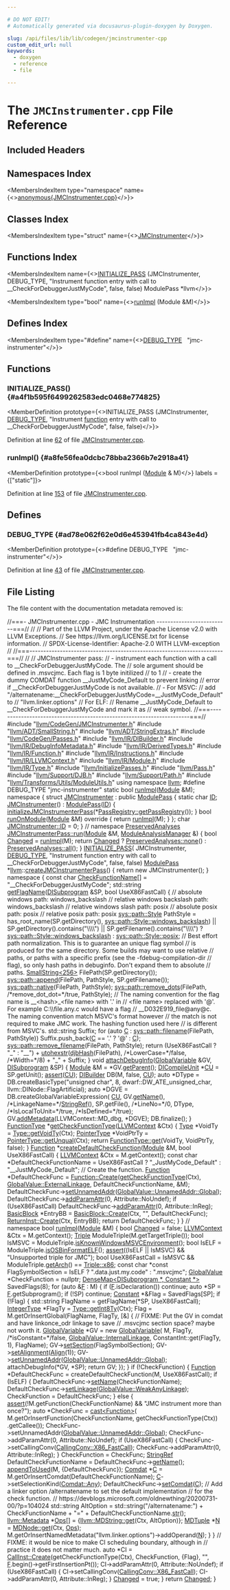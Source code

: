 ```yaml
---

# DO NOT EDIT!
# Automatically generated via docusaurus-plugin-doxygen by Doxygen.

slug: /api/files/lib/lib/codegen/jmcinstrumenter-cpp
custom_edit_url: null
keywords:
  - doxygen
  - reference
  - file

---
```





# The `JMCInstrumenter.cpp` File Reference

<DoxygenPage pluginConfig={pluginConfig}>



## Included Headers

<IncludesList>
<IncludesListItem
  filePath="llvm/CodeGen/JMCInstrumenter.h"
  permalink="/docs/api/files/include/include/llvm/include/llvm/codegen/jmcinstrumenter-h"
  isLocal="true" />
<IncludesListItem
  filePath="llvm/ADT/SmallString.h"
  permalink="/docs/api/files/include/include/llvm/include/llvm/adt/smallstring-h"
  isLocal="true" />
<IncludesListItem
  filePath="llvm/ADT/StringExtras.h"
  permalink="/docs/api/files/include/include/llvm/include/llvm/adt/stringextras-h"
  isLocal="true" />
<IncludesListItem
  filePath="llvm/CodeGen/Passes.h"
  permalink="/docs/api/files/include/include/llvm/include/llvm/codegen/passes-h"
  isLocal="true" />
<IncludesListItem
  filePath="llvm/IR/DIBuilder.h"
  permalink="/docs/api/files/include/include/llvm/include/llvm/ir/dibuilder-h"
  isLocal="true" />
<IncludesListItem
  filePath="llvm/IR/DebugInfoMetadata.h"
  permalink="/docs/api/files/include/include/llvm/include/llvm/ir/debuginfometadata-h"
  isLocal="true" />
<IncludesListItem
  filePath="llvm/IR/DerivedTypes.h"
  permalink="/docs/api/files/include/include/llvm/include/llvm/ir/derivedtypes-h"
  isLocal="true" />
<IncludesListItem
  filePath="llvm/IR/Function.h"
  permalink="/docs/api/files/include/include/llvm/include/llvm/ir/function-h"
  isLocal="true" />
<IncludesListItem
  filePath="llvm/IR/Instructions.h"
  permalink="/docs/api/files/include/include/llvm/include/llvm/ir/instructions-h"
  isLocal="true" />
<IncludesListItem
  filePath="llvm/IR/LLVMContext.h"
  permalink="/docs/api/files/include/include/llvm/include/llvm/ir/llvmcontext-h"
  isLocal="true" />
<IncludesListItem
  filePath="llvm/IR/Module.h"
  permalink="/docs/api/files/include/include/llvm/include/llvm/ir/module-h"
  isLocal="true" />
<IncludesListItem
  filePath="llvm/IR/Type.h"
  permalink="/docs/api/files/include/include/llvm/include/llvm/ir/type-h"
  isLocal="true" />
<IncludesListItem
  filePath="llvm/InitializePasses.h"
  permalink="/docs/api/files/include/include/llvm/initializepasses-h"
  isLocal="true" />
<IncludesListItem
  filePath="llvm/Pass.h"
  permalink="/docs/api/files/include/include/llvm/pass-h"
  isLocal="true" />
<IncludesListItem
  filePath="llvm/Support/DJB.h"
  permalink="/docs/api/files/include/include/llvm/include/llvm/support/djb-h"
  isLocal="true" />
<IncludesListItem
  filePath="llvm/Support/Path.h"
  permalink="/docs/api/files/include/include/llvm/include/llvm/support/path-h"
  isLocal="true" />
<IncludesListItem
  filePath="llvm/Transforms/Utils/ModuleUtils.h"
  permalink="/docs/api/files/include/include/llvm/include/llvm/transforms/include/llvm/transforms/utils/moduleutils-h"
  isLocal="true" />
</IncludesList>

## Namespaces Index

<MembersIndex>

<MembersIndexItem
  type="namespace"
  name={<><a href="/docs/api/namespaces/anonymous-jmcinstrumenter-cpp-">anonymous&#123;JMCInstrumenter.cpp&#125;</a></>}>
</MembersIndexItem>

</MembersIndex>

## Classes Index

<MembersIndex>

<MembersIndexItem
  type="struct"
  name={<><a href="/docs/api/structs/anonymous-namespace-jmcinstrumenter-cpp-/jmcinstrumenter">JMCInstrumenter</a></>}>
</MembersIndexItem>

</MembersIndex>

## Functions Index

<MembersIndex>

<MembersIndexItem
  name={<><a href="#a4f1b595f6499262583edc0468e774825">INITIALIZE&#95;PASS</a> (JMCInstrumenter, DEBUG&#95;TYPE, &quot;Instrument function entry with call to &#95;&#95;CheckForDebuggerJustMyCode&quot;, false, false) ModulePass &#42;llvm</>}>
</MembersIndexItem>

<MembersIndexItem
  type="bool"
  name={<><a href="#a8fe56fea0dcbc78bba2366b7e2918a41">runImpl</a> (Module &amp;M)</>}>
</MembersIndexItem>

</MembersIndex>

## Defines Index

<MembersIndex>

<MembersIndexItem
  type="#define"
  name={<><a href="#ad78e062f62e0d6e453941fb4ca843e4d">DEBUG&#95;TYPE</a>&nbsp;&nbsp;&nbsp;&quot;jmc-instrumenter&quot;</>}>
</MembersIndexItem>

</MembersIndex>


<SectionDefinition>

## Functions

### INITIALIZE&#95;PASS() {#a4f1b595f6499262583edc0468e774825}

<MemberDefinition
  prototype={<>INITIALIZE&#95;PASS (JMCInstrumenter, <a href="/docs/api/files/include/include/llvm/include/llvm/adt/genericcycleimpl-h/#ad78e062f62e0d6e453941fb4ca843e4d">DEBUG&#95;TYPE</a>, &quot;Instrument <a href="/docs/api/files/lib/lib/analysis/regionprinter-cpp/#aa37fbbce2360106772fd97ed06455d55">function</a> entry with call to &#95;&#95;CheckForDebuggerJustMyCode&quot;, false, false)</>}>

Definition at line <a href="#l00062">62</a> of file <a href="/docs/api/files/lib/lib/codegen/jmcinstrumenter-cpp">JMCInstrumenter.cpp</a>.
</MemberDefinition>

### runImpl() {#a8fe56fea0dcbc78bba2366b7e2918a41}

<MemberDefinition
  prototype={<>bool runImpl (<a href="/docs/api/classes/llvm/module">Module</a> &amp; M)</>}
  labels = {["static"]}>

Definition at line <a href="#l00153">153</a> of file <a href="/docs/api/files/lib/lib/codegen/jmcinstrumenter-cpp">JMCInstrumenter.cpp</a>.
</MemberDefinition>

</SectionDefinition>

<SectionDefinition>

## Defines

### DEBUG&#95;TYPE {#ad78e062f62e0d6e453941fb4ca843e4d}

<MemberDefinition
  prototype={<>#define DEBUG&#95;TYPE&nbsp;&nbsp;&nbsp;&quot;jmc-instrumenter&quot;</>}>

Definition at line <a href="#l00043">43</a> of file <a href="/docs/api/files/lib/lib/codegen/jmcinstrumenter-cpp">JMCInstrumenter.cpp</a>.
</MemberDefinition>

</SectionDefinition>

## File Listing

The file content with the documentation metadata removed is:

<ProgramListing>

<Link id="l00001" /><CodeLine lineNumber="1"><span class="doxyHighlightComment">//===- JMCInstrumenter.cpp - JMC Instrumentation --------------------------===//</span></CodeLine>
<Link id="l00002" /><CodeLine lineNumber="2"><span class="doxyHighlightComment">//</span></CodeLine>
<Link id="l00003" /><CodeLine lineNumber="3"><span class="doxyHighlightComment">// Part of the LLVM Project, under the Apache License v2.0 with LLVM Exceptions.</span></CodeLine>
<Link id="l00004" /><CodeLine lineNumber="4"><span class="doxyHighlightComment">// See https://llvm.org/LICENSE.txt for license information.</span></CodeLine>
<Link id="l00005" /><CodeLine lineNumber="5"><span class="doxyHighlightComment">// SPDX-License-Identifier: Apache-2.0 WITH LLVM-exception</span></CodeLine>
<Link id="l00006" /><CodeLine lineNumber="6"><span class="doxyHighlightComment">//</span></CodeLine>
<Link id="l00007" /><CodeLine lineNumber="7"><span class="doxyHighlightComment">//===----------------------------------------------------------------------===//</span></CodeLine>
<Link id="l00008" /><CodeLine lineNumber="8"><span class="doxyHighlightComment">//</span></CodeLine>
<Link id="l00009" /><CodeLine lineNumber="9"><span class="doxyHighlightComment">// JMCInstrumenter pass:</span></CodeLine>
<Link id="l00010" /><CodeLine lineNumber="10"><span class="doxyHighlightComment">// - instrument each function with a call to &#95;&#95;CheckForDebuggerJustMyCode. The</span></CodeLine>
<Link id="l00011" /><CodeLine lineNumber="11"><span class="doxyHighlightComment">//   sole argument should be defined in .msvcjmc. Each flag is 1 byte initilized</span></CodeLine>
<Link id="l00012" /><CodeLine lineNumber="12"><span class="doxyHighlightComment">//   to 1</span></CodeLine>
<Link id="l00013" /><CodeLine lineNumber="13"><span class="doxyHighlightComment">// - create the dummy COMDAT function &#95;&#95;JustMyCode&#95;Default to prevent linking</span></CodeLine>
<Link id="l00014" /><CodeLine lineNumber="14"><span class="doxyHighlightComment">//   error if &#95;&#95;CheckForDebuggerJustMyCode is not available.</span></CodeLine>
<Link id="l00015" /><CodeLine lineNumber="15"><span class="doxyHighlightComment">// - For MSVC:</span></CodeLine>
<Link id="l00016" /><CodeLine lineNumber="16"><span class="doxyHighlightComment">//   add &quot;/alternatename:&#95;&#95;CheckForDebuggerJustMyCode=&#95;&#95;JustMyCode&#95;Default&quot; to</span></CodeLine>
<Link id="l00017" /><CodeLine lineNumber="17"><span class="doxyHighlightComment">//   &quot;llvm.linker.options&quot;</span></CodeLine>
<Link id="l00018" /><CodeLine lineNumber="18"><span class="doxyHighlightComment">//   For ELF:</span></CodeLine>
<Link id="l00019" /><CodeLine lineNumber="19"><span class="doxyHighlightComment">//   Rename &#95;&#95;JustMyCode&#95;Default to &#95;&#95;CheckForDebuggerJustMyCode and mark it as</span></CodeLine>
<Link id="l00020" /><CodeLine lineNumber="20"><span class="doxyHighlightComment">//   weak symbol.</span></CodeLine>
<Link id="l00021" /><CodeLine lineNumber="21"><span class="doxyHighlightComment">//===----------------------------------------------------------------------===//</span></CodeLine>
<Link id="l00022" /><CodeLine lineNumber="22"></CodeLine>
<Link id="l00023" /><CodeLine lineNumber="23"><span class="doxyHighlightPreprocessor">#include &quot;<a href="/docs/api/files/include/include/llvm/include/llvm/codegen/jmcinstrumenter-h">llvm/CodeGen/JMCInstrumenter.h</a>&quot;</span></CodeLine>
<Link id="l00024" /><CodeLine lineNumber="24"><span class="doxyHighlightPreprocessor">#include &quot;<a href="/docs/api/files/include/include/llvm/include/llvm/adt/smallstring-h">llvm/ADT/SmallString.h</a>&quot;</span></CodeLine>
<Link id="l00025" /><CodeLine lineNumber="25"><span class="doxyHighlightPreprocessor">#include &quot;<a href="/docs/api/files/include/include/llvm/include/llvm/adt/stringextras-h">llvm/ADT/StringExtras.h</a>&quot;</span></CodeLine>
<Link id="l00026" /><CodeLine lineNumber="26"><span class="doxyHighlightPreprocessor">#include &quot;<a href="/docs/api/files/include/include/llvm/include/llvm/codegen/passes-h">llvm/CodeGen/Passes.h</a>&quot;</span></CodeLine>
<Link id="l00027" /><CodeLine lineNumber="27"><span class="doxyHighlightPreprocessor">#include &quot;<a href="/docs/api/files/include/include/llvm/include/llvm/ir/dibuilder-h">llvm/IR/DIBuilder.h</a>&quot;</span></CodeLine>
<Link id="l00028" /><CodeLine lineNumber="28"><span class="doxyHighlightPreprocessor">#include &quot;<a href="/docs/api/files/include/include/llvm/include/llvm/ir/debuginfometadata-h">llvm/IR/DebugInfoMetadata.h</a>&quot;</span></CodeLine>
<Link id="l00029" /><CodeLine lineNumber="29"><span class="doxyHighlightPreprocessor">#include &quot;<a href="/docs/api/files/include/include/llvm/include/llvm/ir/derivedtypes-h">llvm/IR/DerivedTypes.h</a>&quot;</span></CodeLine>
<Link id="l00030" /><CodeLine lineNumber="30"><span class="doxyHighlightPreprocessor">#include &quot;<a href="/docs/api/files/include/include/llvm/include/llvm/ir/function-h">llvm/IR/Function.h</a>&quot;</span></CodeLine>
<Link id="l00031" /><CodeLine lineNumber="31"><span class="doxyHighlightPreprocessor">#include &quot;<a href="/docs/api/files/include/include/llvm/include/llvm/ir/instructions-h">llvm/IR/Instructions.h</a>&quot;</span></CodeLine>
<Link id="l00032" /><CodeLine lineNumber="32"><span class="doxyHighlightPreprocessor">#include &quot;<a href="/docs/api/files/include/include/llvm/include/llvm/ir/llvmcontext-h">llvm/IR/LLVMContext.h</a>&quot;</span></CodeLine>
<Link id="l00033" /><CodeLine lineNumber="33"><span class="doxyHighlightPreprocessor">#include &quot;<a href="/docs/api/files/include/include/llvm/include/llvm/ir/module-h">llvm/IR/Module.h</a>&quot;</span></CodeLine>
<Link id="l00034" /><CodeLine lineNumber="34"><span class="doxyHighlightPreprocessor">#include &quot;<a href="/docs/api/files/include/include/llvm/include/llvm/ir/type-h">llvm/IR/Type.h</a>&quot;</span></CodeLine>
<Link id="l00035" /><CodeLine lineNumber="35"><span class="doxyHighlightPreprocessor">#include &quot;<a href="/docs/api/files/include/include/llvm/initializepasses-h">llvm/InitializePasses.h</a>&quot;</span></CodeLine>
<Link id="l00036" /><CodeLine lineNumber="36"><span class="doxyHighlightPreprocessor">#include &quot;<a href="/docs/api/files/include/include/llvm/pass-h">llvm/Pass.h</a>&quot;</span></CodeLine>
<Link id="l00037" /><CodeLine lineNumber="37"><span class="doxyHighlightPreprocessor">#include &quot;<a href="/docs/api/files/include/include/llvm/include/llvm/support/djb-h">llvm/Support/DJB.h</a>&quot;</span></CodeLine>
<Link id="l00038" /><CodeLine lineNumber="38"><span class="doxyHighlightPreprocessor">#include &quot;<a href="/docs/api/files/include/include/llvm/include/llvm/support/path-h">llvm/Support/Path.h</a>&quot;</span></CodeLine>
<Link id="l00039" /><CodeLine lineNumber="39"><span class="doxyHighlightPreprocessor">#include &quot;<a href="/docs/api/files/include/include/llvm/include/llvm/transforms/include/llvm/transforms/utils/moduleutils-h">llvm/Transforms/Utils/ModuleUtils.h</a>&quot;</span></CodeLine>
<Link id="l00040" /><CodeLine lineNumber="40"></CodeLine>
<Link id="l00041" /><CodeLine lineNumber="41"><span class="doxyHighlightKeyword">using namespace </span><span class="doxyHighlight"><a href="/docs/api/namespaces/llvm">llvm</a>;</span></CodeLine>
<Link id="l00042" /><CodeLine lineNumber="42"></CodeLine>
<Link id="l00043" /><CodeLine lineNumber="43" lineLink="#ad78e062f62e0d6e453941fb4ca843e4d"><span class="doxyHighlightPreprocessor">#define DEBUG&#95;TYPE &quot;jmc-instrumenter&quot;</span></CodeLine>
<Link id="l00044" /><CodeLine lineNumber="44"></CodeLine>
<Link id="l00045" /><CodeLine lineNumber="45"><span class="doxyHighlightKeyword">static</span><span class="doxyHighlight"> </span><span class="doxyHighlightKeywordType">bool</span><span class="doxyHighlight"> <a href="#a8fe56fea0dcbc78bba2366b7e2918a41">runImpl</a>(<a href="/docs/api/classes/llvm/module">Module</a> &amp;M);</span></CodeLine>
<Link id="l00046" /><CodeLine lineNumber="46" lineLink="/docs/api/namespaces/anonymous-jmcinstrumenter-cpp-"><span class="doxyHighlightKeyword">namespace </span><span class="doxyHighlight">&#123;</span></CodeLine>
<Link id="l00047" /><CodeLine lineNumber="47" lineLink="/docs/api/structs/anonymous-namespace-jmcinstrumenter-cpp-/jmcinstrumenter"><span class="doxyHighlightKeyword">struct </span><span class="doxyHighlight"><a href="/docs/api/structs/anonymous-namespace-jmcinstrumenter-cpp-/jmcinstrumenter/#a49449a066ac7e9da62ad7f7f83f76bed">JMCInstrumenter</a> : </span><span class="doxyHighlightKeyword">public</span><span class="doxyHighlight"> <a href="/docs/api/classes/llvm/modulepass/#a723659a08d210f4f566887bda3f9f976">ModulePass</a> &#123;</span></CodeLine>
<Link id="l00048" /><CodeLine lineNumber="48" lineLink="/docs/api/structs/anonymous-namespace-jmcinstrumenter-cpp-/jmcinstrumenter/#ab64f22e1416d52d1db8ee31db03809d2"><span class="doxyHighlight">  </span><span class="doxyHighlightKeyword">static</span><span class="doxyHighlight"> </span><span class="doxyHighlightKeywordType">char</span><span class="doxyHighlight"> <a href="/docs/api/structs/anonymous-namespace-jmcinstrumenter-cpp-/jmcinstrumenter/#ab64f22e1416d52d1db8ee31db03809d2">ID</a>;</span></CodeLine>
<Link id="l00049" /><CodeLine lineNumber="49" lineLink="/docs/api/structs/anonymous-namespace-jmcinstrumenter-cpp-/jmcinstrumenter/#a49449a066ac7e9da62ad7f7f83f76bed"><span class="doxyHighlight">  <a href="/docs/api/structs/anonymous-namespace-jmcinstrumenter-cpp-/jmcinstrumenter/#a49449a066ac7e9da62ad7f7f83f76bed">JMCInstrumenter</a>() : <a href="/docs/api/classes/llvm/modulepass/#a723659a08d210f4f566887bda3f9f976">ModulePass</a>(<a href="/docs/api/structs/anonymous-namespace-jmcinstrumenter-cpp-/jmcinstrumenter/#ab64f22e1416d52d1db8ee31db03809d2">ID</a>) &#123;</span></CodeLine>
<Link id="l00050" /><CodeLine lineNumber="50"><span class="doxyHighlight">    <a href="/docs/api/namespaces/llvm/#a3857c41124c8fcd07905327ecd6f3d2b">initializeJMCInstrumenterPass</a>(&#42;<a href="/docs/api/classes/llvm/passregistry/#a05a729900b76c89e808c6c3094921b2f">PassRegistry::getPassRegistry</a>());</span></CodeLine>
<Link id="l00051" /><CodeLine lineNumber="51"><span class="doxyHighlight">  &#125;</span></CodeLine>
<Link id="l00052" /><CodeLine lineNumber="52" lineLink="/docs/api/structs/anonymous-namespace-jmcinstrumenter-cpp-/jmcinstrumenter/#aaa4834dd00443ca395451467f8a8549e"><span class="doxyHighlight">  </span><span class="doxyHighlightKeywordType">bool</span><span class="doxyHighlight"> <a href="/docs/api/structs/anonymous-namespace-jmcinstrumenter-cpp-/jmcinstrumenter/#aaa4834dd00443ca395451467f8a8549e">runOnModule</a>(<a href="/docs/api/classes/llvm/module">Module</a> &amp;M)</span><span class="doxyHighlightKeyword"> override </span><span class="doxyHighlight">&#123; </span><span class="doxyHighlightKeywordFlow">return</span><span class="doxyHighlight"> <a href="/docs/api/files/lib/lib/codegen/expandlargedivrem-cpp/#ae64f9cd0977a8b47570154312540d7d2">runImpl</a>(M); &#125;</span></CodeLine>
<Link id="l00053" /><CodeLine lineNumber="53"><span class="doxyHighlight">&#125;;</span></CodeLine>
<Link id="l00054" /><CodeLine lineNumber="54"><span class="doxyHighlightKeywordType">char</span><span class="doxyHighlight"> <a href="/docs/api/structs/anonymous-namespace-jmcinstrumenter-cpp-/jmcinstrumenter/#ab64f22e1416d52d1db8ee31db03809d2">JMCInstrumenter::ID</a> = 0;</span></CodeLine>
<Link id="l00055" /><CodeLine lineNumber="55"><span class="doxyHighlight">&#125; </span><span class="doxyHighlightComment">// namespace</span></CodeLine>
<Link id="l00056" /><CodeLine lineNumber="56"></CodeLine>
<Link id="l00057" /><CodeLine lineNumber="57" lineLink="/docs/api/classes/llvm/jmcinstrumenterpass/#a5d2aeb7f2893f237f1662e2f9cc19eb5"><span class="doxyHighlight"><a href="/docs/api/classes/llvm/preservedanalyses">PreservedAnalyses</a> <a href="/docs/api/classes/llvm/jmcinstrumenterpass/#a5d2aeb7f2893f237f1662e2f9cc19eb5">JMCInstrumenterPass::run</a>(<a href="/docs/api/classes/llvm/module">Module</a> &amp;M, <a href="/docs/api/namespaces/llvm/#af9c9208365fd9ce11392b4d79485e259">ModuleAnalysisManager</a> &amp;) &#123;</span></CodeLine>
<Link id="l00058" /><CodeLine lineNumber="58"><span class="doxyHighlight">  </span><span class="doxyHighlightKeywordType">bool</span><span class="doxyHighlight"> <a href="/docs/api/groups/arcopt/#gaa57b1a4e6a1c79233913139635169cf1">Changed</a> = <a href="/docs/api/files/lib/lib/codegen/expandlargedivrem-cpp/#ae64f9cd0977a8b47570154312540d7d2">runImpl</a>(M);</span></CodeLine>
<Link id="l00059" /><CodeLine lineNumber="59"><span class="doxyHighlight">  </span><span class="doxyHighlightKeywordFlow">return</span><span class="doxyHighlight"> <a href="/docs/api/groups/arcopt/#gaa57b1a4e6a1c79233913139635169cf1">Changed</a> ? <a href="/docs/api/classes/llvm/preservedanalyses/#a03797a73044a81cbc6a3409d6c72ee8f">PreservedAnalyses::none</a>() : <a href="/docs/api/classes/llvm/preservedanalyses/#a1258a1ff55557c27684010ebd7283712">PreservedAnalyses::all</a>();</span></CodeLine>
<Link id="l00060" /><CodeLine lineNumber="60"><span class="doxyHighlight">&#125;</span></CodeLine>
<Link id="l00061" /><CodeLine lineNumber="61"></CodeLine>
<Link id="l00062" /><CodeLine lineNumber="62" lineLink="#a4f1b595f6499262583edc0468e774825"><span class="doxyHighlight"><a href="/docs/api/files/include/include/llvm/passsupport-h/#af807c9595d50b45c0008924c4679c85c">INITIALIZE&#95;PASS</a>(</span></CodeLine>
<Link id="l00063" /><CodeLine lineNumber="63"><span class="doxyHighlight">    JMCInstrumenter, <a href="/docs/api/files/include/include/llvm/include/llvm/adt/genericcycleimpl-h/#ad78e062f62e0d6e453941fb4ca843e4d">DEBUG&#95;TYPE</a>,</span></CodeLine>
<Link id="l00064" /><CodeLine lineNumber="64"><span class="doxyHighlight">    </span><span class="doxyHighlightStringLiteral">&quot;Instrument function entry with call to &#95;&#95;CheckForDebuggerJustMyCode&quot;</span><span class="doxyHighlight">,</span></CodeLine>
<Link id="l00065" /><CodeLine lineNumber="65"><span class="doxyHighlight">    </span><span class="doxyHighlightKeyword">false</span><span class="doxyHighlight">, </span><span class="doxyHighlightKeyword">false</span><span class="doxyHighlight">)</span></CodeLine>
<Link id="l00066" /><CodeLine lineNumber="66"></CodeLine>
<Link id="l00067" /><CodeLine lineNumber="67"><span class="doxyHighlight"><a href="/docs/api/classes/llvm/modulepass">ModulePass</a> &#42;<a href="/docs/api/namespaces/llvm">llvm</a>::<a href="/docs/api/namespaces/llvm/#a5ff6249a4edaaa88c875acff3e8a44ff">createJMCInstrumenterPass</a>() &#123; </span><span class="doxyHighlightKeywordFlow">return</span><span class="doxyHighlight"> </span><span class="doxyHighlightKeyword">new</span><span class="doxyHighlight"> JMCInstrumenter(); &#125;</span></CodeLine>
<Link id="l00068" /><CodeLine lineNumber="68"></CodeLine>
<Link id="l00069" /><CodeLine lineNumber="69"><span class="doxyHighlightKeyword">namespace </span><span class="doxyHighlight">&#123;</span></CodeLine>
<Link id="l00070" /><CodeLine lineNumber="70" lineLink="/docs/api/namespaces/anonymous-jmcinstrumenter-cpp-/#ac62651c895b0e9dae6359cca86141ba9"><span class="doxyHighlightKeyword">const</span><span class="doxyHighlight"> </span><span class="doxyHighlightKeywordType">char</span><span class="doxyHighlight"> <a href="/docs/api/namespaces/anonymous-jmcinstrumenter-cpp-/#ac62651c895b0e9dae6359cca86141ba9">CheckFunctionName</a>&#91;&#93; = </span><span class="doxyHighlightStringLiteral">&quot;&#95;&#95;CheckForDebuggerJustMyCode&quot;</span><span class="doxyHighlight">;</span></CodeLine>
<Link id="l00071" /><CodeLine lineNumber="71"></CodeLine>
<Link id="l00072" /><CodeLine lineNumber="72" lineLink="/docs/api/namespaces/anonymous-jmcinstrumenter-cpp-/#aaf0c2486053fb36198712fec3c354365"><span class="doxyHighlight">std::string <a href="/docs/api/namespaces/anonymous-jmcinstrumenter-cpp-/#aaf0c2486053fb36198712fec3c354365">getFlagName</a>(<a href="/docs/api/classes/llvm/disubprogram">DISubprogram</a> &amp;SP, </span><span class="doxyHighlightKeywordType">bool</span><span class="doxyHighlight"> UseX86FastCall) &#123;</span></CodeLine>
<Link id="l00073" /><CodeLine lineNumber="73"><span class="doxyHighlight">  </span><span class="doxyHighlightComment">// absolute windows path:           windows&#95;backslash</span></CodeLine>
<Link id="l00074" /><CodeLine lineNumber="74"><span class="doxyHighlight">  </span><span class="doxyHighlightComment">// relative windows backslash path: windows&#95;backslash</span></CodeLine>
<Link id="l00075" /><CodeLine lineNumber="75"><span class="doxyHighlight">  </span><span class="doxyHighlightComment">// relative windows slash path:     posix</span></CodeLine>
<Link id="l00076" /><CodeLine lineNumber="76"><span class="doxyHighlight">  </span><span class="doxyHighlightComment">// absolute posix path:             posix</span></CodeLine>
<Link id="l00077" /><CodeLine lineNumber="77"><span class="doxyHighlight">  </span><span class="doxyHighlightComment">// relative posix path:             posix</span></CodeLine>
<Link id="l00078" /><CodeLine lineNumber="78"><span class="doxyHighlight">  <a href="/docs/api/namespaces/llvm/sys/path/#a58cfd8a47c0ef96db27b451c2d6ec49f">sys::path::Style</a> PathStyle =</span></CodeLine>
<Link id="l00079" /><CodeLine lineNumber="79"><span class="doxyHighlight">      has&#95;root&#95;name(SP.getDirectory(), <a href="/docs/api/namespaces/llvm/sys/path/#a58cfd8a47c0ef96db27b451c2d6ec49fa20919b5752b40386cb56aff9b8f07723">sys::path::Style::windows&#95;backslash</a>) ||</span></CodeLine>
<Link id="l00080" /><CodeLine lineNumber="80"><span class="doxyHighlight">              SP.getDirectory().contains(</span><span class="doxyHighlightStringLiteral">&quot;\\\\&quot;</span><span class="doxyHighlight">) ||</span></CodeLine>
<Link id="l00081" /><CodeLine lineNumber="81"><span class="doxyHighlight">              SP.getFilename().contains(</span><span class="doxyHighlightStringLiteral">&quot;\\\\&quot;</span><span class="doxyHighlight">)</span></CodeLine>
<Link id="l00082" /><CodeLine lineNumber="82"><span class="doxyHighlight">          ? <a href="/docs/api/namespaces/llvm/sys/path/#a58cfd8a47c0ef96db27b451c2d6ec49fa20919b5752b40386cb56aff9b8f07723">sys::path::Style::windows&#95;backslash</a></span></CodeLine>
<Link id="l00083" /><CodeLine lineNumber="83"><span class="doxyHighlight">          : <a href="/docs/api/namespaces/llvm/sys/path/#a58cfd8a47c0ef96db27b451c2d6ec49fa950616e5405e4ef51a87d384180e7aa1">sys::path::Style::posix</a>;</span></CodeLine>
<Link id="l00084" /><CodeLine lineNumber="84"><span class="doxyHighlight">  </span><span class="doxyHighlightComment">// Best effort path normalization. This is to guarantee an unique flag symbol</span></CodeLine>
<Link id="l00085" /><CodeLine lineNumber="85"><span class="doxyHighlight">  </span><span class="doxyHighlightComment">// is produced for the same directory. Some builds may want to use relative</span></CodeLine>
<Link id="l00086" /><CodeLine lineNumber="86"><span class="doxyHighlight">  </span><span class="doxyHighlightComment">// paths, or paths with a specific prefix (see the -fdebug-compilation-dir</span></CodeLine>
<Link id="l00087" /><CodeLine lineNumber="87"><span class="doxyHighlight">  </span><span class="doxyHighlightComment">// flag), so only hash paths in debuginfo. Don&#39;t expand them to absolute</span></CodeLine>
<Link id="l00088" /><CodeLine lineNumber="88"><span class="doxyHighlight">  </span><span class="doxyHighlightComment">// paths.</span></CodeLine>
<Link id="l00089" /><CodeLine lineNumber="89"><span class="doxyHighlight">  <a href="/docs/api/classes/llvm/smallstring">SmallString&lt;256&gt;</a> FilePath(SP.getDirectory());</span></CodeLine>
<Link id="l00090" /><CodeLine lineNumber="90"><span class="doxyHighlight">  <a href="/docs/api/namespaces/llvm/sys/path/#acb80894344c78dacf8d5ff8c23be697d">sys::path::append</a>(FilePath, PathStyle, SP.getFilename());</span></CodeLine>
<Link id="l00091" /><CodeLine lineNumber="91"><span class="doxyHighlight">  <a href="/docs/api/namespaces/llvm/sys/path/#a58cfd8a47c0ef96db27b451c2d6ec49fa8e5f3adee38c8fccc13c1f3be0143796">sys::path::native</a>(FilePath, PathStyle);</span></CodeLine>
<Link id="l00092" /><CodeLine lineNumber="92"><span class="doxyHighlight">  <a href="/docs/api/namespaces/llvm/sys/path/#a35c103b5fb70a66a1cb5da3b56f588a1">sys::path::remove&#95;dots</a>(FilePath, </span><span class="doxyHighlightComment">/&#42;remove&#95;dot&#95;dot=&#42;/</span><span class="doxyHighlightKeyword">true</span><span class="doxyHighlight">, PathStyle);</span></CodeLine>
<Link id="l00093" /><CodeLine lineNumber="93"></CodeLine>
<Link id="l00094" /><CodeLine lineNumber="94"><span class="doxyHighlight">  </span><span class="doxyHighlightComment">// The naming convention for the flag name is &#95;&#95;&lt;hash&gt;&#95;&lt;file name&gt; with &#39;.&#39; in</span></CodeLine>
<Link id="l00095" /><CodeLine lineNumber="95"><span class="doxyHighlight">  </span><span class="doxyHighlightComment">// &lt;file name&gt; replaced with &#39;@&#39;. For example C:\\file.any.c would have a flag</span></CodeLine>
<Link id="l00096" /><CodeLine lineNumber="96"><span class="doxyHighlight">  </span><span class="doxyHighlightComment">// &#95;&#95;D032E919&#95;file@any@c. The naming convention match MSVC&#39;s format however</span></CodeLine>
<Link id="l00097" /><CodeLine lineNumber="97"><span class="doxyHighlight">  </span><span class="doxyHighlightComment">// the match is not required to make JMC work. The hashing function used here</span></CodeLine>
<Link id="l00098" /><CodeLine lineNumber="98"><span class="doxyHighlight">  </span><span class="doxyHighlightComment">// is different from MSVC&#39;s.</span></CodeLine>
<Link id="l00099" /><CodeLine lineNumber="99"></CodeLine>
<Link id="l00100" /><CodeLine lineNumber="100"><span class="doxyHighlight">  std::string Suffix;</span></CodeLine>
<Link id="l00101" /><CodeLine lineNumber="101"><span class="doxyHighlight">  </span><span class="doxyHighlightKeywordFlow">for</span><span class="doxyHighlight"> (</span><span class="doxyHighlightKeyword">auto</span><span class="doxyHighlight"> <a href="/docs/api/namespaces/llvm/callingconv/#ac6aa1387c4375260e2468eb5a77fdb4cafd841a49aec1539bc88abc8ff9e170fb">C</a> : <a href="/docs/api/namespaces/llvm/sys/path/#aa56d25bb5127dd7a5831c25764f76cbe">sys::path::filename</a>(FilePath, PathStyle))</span></CodeLine>
<Link id="l00102" /><CodeLine lineNumber="102"><span class="doxyHighlight">    Suffix.push&#95;back(<a href="/docs/api/namespaces/llvm/callingconv/#ac6aa1387c4375260e2468eb5a77fdb4cafd841a49aec1539bc88abc8ff9e170fb">C</a> == </span><span class="doxyHighlightCharLiteral">&#39;.&#39;</span><span class="doxyHighlight"> ? </span><span class="doxyHighlightCharLiteral">&#39;@&#39;</span><span class="doxyHighlight"> : <a href="/docs/api/namespaces/llvm/callingconv/#ac6aa1387c4375260e2468eb5a77fdb4cafd841a49aec1539bc88abc8ff9e170fb">C</a>);</span></CodeLine>
<Link id="l00103" /><CodeLine lineNumber="103"></CodeLine>
<Link id="l00104" /><CodeLine lineNumber="104"><span class="doxyHighlight">  <a href="/docs/api/namespaces/llvm/sys/path/#a03907c7df68a93c377bf90c5bdd78ca3">sys::path::remove&#95;filename</a>(FilePath, PathStyle);</span></CodeLine>
<Link id="l00105" /><CodeLine lineNumber="105"><span class="doxyHighlight">  </span><span class="doxyHighlightKeywordFlow">return</span><span class="doxyHighlight"> (UseX86FastCall ? </span><span class="doxyHighlightStringLiteral">&quot;&#95;&quot;</span><span class="doxyHighlight"> : </span><span class="doxyHighlightStringLiteral">&quot;&#95;&#95;&quot;</span><span class="doxyHighlight">) +</span></CodeLine>
<Link id="l00106" /><CodeLine lineNumber="106"><span class="doxyHighlight">         <a href="/docs/api/namespaces/llvm/#a3beda524b0772ca36035db4399a6a571">utohexstr</a>(<a href="/docs/api/namespaces/llvm/#aba816fb56fad484d9cd712825dcacaa6">djbHash</a>(FilePath), </span><span class="doxyHighlightComment">/&#42;LowerCase=&#42;/</span><span class="doxyHighlightKeyword">false</span><span class="doxyHighlight">,</span></CodeLine>
<Link id="l00107" /><CodeLine lineNumber="107"><span class="doxyHighlight">                   </span><span class="doxyHighlightComment">/&#42;Width=&#42;/</span><span class="doxyHighlight">8) +</span></CodeLine>
<Link id="l00108" /><CodeLine lineNumber="108"><span class="doxyHighlight">         </span><span class="doxyHighlightStringLiteral">&quot;&#95;&quot;</span><span class="doxyHighlight"> + Suffix;</span></CodeLine>
<Link id="l00109" /><CodeLine lineNumber="109"><span class="doxyHighlight">&#125;</span></CodeLine>
<Link id="l00110" /><CodeLine lineNumber="110"></CodeLine>
<Link id="l00111" /><CodeLine lineNumber="111" lineLink="/docs/api/namespaces/anonymous-jmcinstrumenter-cpp-/#af680d052a24c294259bd765f02906202"><span class="doxyHighlightKeywordType">void</span><span class="doxyHighlight"> <a href="/docs/api/namespaces/anonymous-jmcinstrumenter-cpp-/#af680d052a24c294259bd765f02906202">attachDebugInfo</a>(<a href="/docs/api/classes/llvm/globalvariable">GlobalVariable</a> &amp;GV, <a href="/docs/api/classes/llvm/disubprogram">DISubprogram</a> &amp;SP) &#123;</span></CodeLine>
<Link id="l00112" /><CodeLine lineNumber="112"><span class="doxyHighlight">  <a href="/docs/api/classes/llvm/module">Module</a> &amp;M = &#42;GV.<a href="/docs/api/classes/llvm/globalvalue/#a739b30c811f1eece61b05320ddf44e5b">getParent</a>();</span></CodeLine>
<Link id="l00113" /><CodeLine lineNumber="113"><span class="doxyHighlight">  <a href="/docs/api/classes/llvm/dicompileunit">DICompileUnit</a> &#42;<a href="/docs/api/namespaces/cu">CU</a> = SP.getUnit();</span></CodeLine>
<Link id="l00114" /><CodeLine lineNumber="114"><span class="doxyHighlight">  <a href="/docs/api/files/lib/lib/target/lib/target/amdgpu/silowercontrolflow-cpp/#a4868c5d81c5ccc98c47aeab6244346a0">assert</a>(<a href="/docs/api/namespaces/cu">CU</a>);</span></CodeLine>
<Link id="l00115" /><CodeLine lineNumber="115"><span class="doxyHighlight">  <a href="/docs/api/classes/llvm/dibuilder">DIBuilder</a> DB(M, </span><span class="doxyHighlightKeyword">false</span><span class="doxyHighlight">, <a href="/docs/api/namespaces/cu">CU</a>);</span></CodeLine>
<Link id="l00116" /><CodeLine lineNumber="116"></CodeLine>
<Link id="l00117" /><CodeLine lineNumber="117"><span class="doxyHighlight">  </span><span class="doxyHighlightKeyword">auto</span><span class="doxyHighlight"> &#42;DType =</span></CodeLine>
<Link id="l00118" /><CodeLine lineNumber="118"><span class="doxyHighlight">      DB.createBasicType(</span><span class="doxyHighlightStringLiteral">&quot;unsigned char&quot;</span><span class="doxyHighlight">, 8, dwarf::DW&#95;ATE&#95;unsigned&#95;char,</span></CodeLine>
<Link id="l00119" /><CodeLine lineNumber="119"><span class="doxyHighlight">                         llvm::DINode::FlagArtificial);</span></CodeLine>
<Link id="l00120" /><CodeLine lineNumber="120"></CodeLine>
<Link id="l00121" /><CodeLine lineNumber="121"><span class="doxyHighlight">  </span><span class="doxyHighlightKeyword">auto</span><span class="doxyHighlight"> &#42;DGVE = DB.createGlobalVariableExpression(</span></CodeLine>
<Link id="l00122" /><CodeLine lineNumber="122"><span class="doxyHighlight">      <a href="/docs/api/namespaces/cu">CU</a>, GV.<a href="/docs/api/classes/llvm/value/#adb5c319f5905c1d3ca9eb5df546388c5">getName</a>(), </span><span class="doxyHighlightComment">/&#42;LinkageName=&#42;/</span><span class="doxyHighlight"><a href="/docs/api/classes/llvm/stringref">StringRef</a>(), SP.getFile(),</span></CodeLine>
<Link id="l00123" /><CodeLine lineNumber="123"><span class="doxyHighlight">      </span><span class="doxyHighlightComment">/&#42;LineNo=&#42;/</span><span class="doxyHighlight">0, DType, </span><span class="doxyHighlightComment">/&#42;IsLocalToUnit=&#42;/</span><span class="doxyHighlightKeyword">true</span><span class="doxyHighlight">, </span><span class="doxyHighlightComment">/&#42;IsDefined=&#42;/</span><span class="doxyHighlightKeyword">true</span><span class="doxyHighlight">);</span></CodeLine>
<Link id="l00124" /><CodeLine lineNumber="124"><span class="doxyHighlight">  GV.<a href="/docs/api/classes/llvm/globalobject/#aa1b0638c63ba711320b3bb9c69367ed6">addMetadata</a>(LLVMContext::MD&#95;dbg, &#42;DGVE);</span></CodeLine>
<Link id="l00125" /><CodeLine lineNumber="125"><span class="doxyHighlight">  DB.finalize();</span></CodeLine>
<Link id="l00126" /><CodeLine lineNumber="126"><span class="doxyHighlight">&#125;</span></CodeLine>
<Link id="l00127" /><CodeLine lineNumber="127"></CodeLine>
<Link id="l00128" /><CodeLine lineNumber="128" lineLink="/docs/api/namespaces/anonymous-jmcinstrumenter-cpp-/#a7704ada0af8cb169e6cf9dd2dec6171c"><span class="doxyHighlight"><a href="/docs/api/classes/llvm/functiontype">FunctionType</a> &#42;<a href="/docs/api/namespaces/anonymous-jmcinstrumenter-cpp-/#a7704ada0af8cb169e6cf9dd2dec6171c">getCheckFunctionType</a>(<a href="/docs/api/classes/llvm/llvmcontext">LLVMContext</a> &amp;Ctx) &#123;</span></CodeLine>
<Link id="l00129" /><CodeLine lineNumber="129"><span class="doxyHighlight">  <a href="/docs/api/classes/llvm/type">Type</a> &#42;VoidTy = <a href="/docs/api/classes/llvm/type/#a6e20e76960d952de088354cbcd14c3ab">Type::getVoidTy</a>(Ctx);</span></CodeLine>
<Link id="l00130" /><CodeLine lineNumber="130"><span class="doxyHighlight">  <a href="/docs/api/classes/llvm/pointertype">PointerType</a> &#42;VoidPtrTy = <a href="/docs/api/classes/llvm/pointertype/#af8a1dbdbfd89aa4899b3c0d39495d0dd">PointerType::getUnqual</a>(Ctx);</span></CodeLine>
<Link id="l00131" /><CodeLine lineNumber="131"><span class="doxyHighlight">  </span><span class="doxyHighlightKeywordFlow">return</span><span class="doxyHighlight"> <a href="/docs/api/classes/llvm/functiontype/#af8be7844c269f201ebcee1e15048c378">FunctionType::get</a>(VoidTy, VoidPtrTy, </span><span class="doxyHighlightKeyword">false</span><span class="doxyHighlight">);</span></CodeLine>
<Link id="l00132" /><CodeLine lineNumber="132"><span class="doxyHighlight">&#125;</span></CodeLine>
<Link id="l00133" /><CodeLine lineNumber="133"></CodeLine>
<Link id="l00134" /><CodeLine lineNumber="134" lineLink="/docs/api/namespaces/anonymous-jmcinstrumenter-cpp-/#aea6556d942d972a777204187dd1600e5"><span class="doxyHighlight"><a href="/docs/api/classes/llvm/function">Function</a> &#42;<a href="/docs/api/namespaces/anonymous-jmcinstrumenter-cpp-/#aea6556d942d972a777204187dd1600e5">createDefaultCheckFunction</a>(<a href="/docs/api/classes/llvm/module">Module</a> &amp;M, </span><span class="doxyHighlightKeywordType">bool</span><span class="doxyHighlight"> UseX86FastCall) &#123;</span></CodeLine>
<Link id="l00135" /><CodeLine lineNumber="135"><span class="doxyHighlight">  <a href="/docs/api/classes/llvm/llvmcontext">LLVMContext</a> &amp;Ctx = M.getContext();</span></CodeLine>
<Link id="l00136" /><CodeLine lineNumber="136"><span class="doxyHighlight">  </span><span class="doxyHighlightKeyword">const</span><span class="doxyHighlight"> </span><span class="doxyHighlightKeywordType">char</span><span class="doxyHighlight"> &#42;DefaultCheckFunctionName =</span></CodeLine>
<Link id="l00137" /><CodeLine lineNumber="137"><span class="doxyHighlight">      UseX86FastCall ? </span><span class="doxyHighlightStringLiteral">&quot;&#95;JustMyCode&#95;Default&quot;</span><span class="doxyHighlight"> : </span><span class="doxyHighlightStringLiteral">&quot;&#95;&#95;JustMyCode&#95;Default&quot;</span><span class="doxyHighlight">;</span></CodeLine>
<Link id="l00138" /><CodeLine lineNumber="138"><span class="doxyHighlight">  </span><span class="doxyHighlightComment">// Create the function.</span></CodeLine>
<Link id="l00139" /><CodeLine lineNumber="139"><span class="doxyHighlight">  <a href="/docs/api/classes/llvm/function">Function</a> &#42;DefaultCheckFunc =</span></CodeLine>
<Link id="l00140" /><CodeLine lineNumber="140"><span class="doxyHighlight">      <a href="/docs/api/classes/llvm/function/#a05d7aedbbdc0fd24e8bc27edfe9c603f">Function::Create</a>(<a href="/docs/api/namespaces/anonymous-jmcinstrumenter-cpp-/#a7704ada0af8cb169e6cf9dd2dec6171c">getCheckFunctionType</a>(Ctx), <a href="/docs/api/classes/llvm/globalvalue/#aedfa75f0c85c4aa85b257f066fbea57ca6c93794d7b99cd433e96c53eadb15a6e">GlobalValue::ExternalLinkage</a>,</span></CodeLine>
<Link id="l00141" /><CodeLine lineNumber="141"><span class="doxyHighlight">                       DefaultCheckFunctionName, &amp;M);</span></CodeLine>
<Link id="l00142" /><CodeLine lineNumber="142"><span class="doxyHighlight">  DefaultCheckFunc-&gt;<a href="/docs/api/classes/llvm/globalvalue/#a38c97622dccff7ae31fe0be3b21c9b3d">setUnnamedAddr</a>(<a href="/docs/api/classes/llvm/globalvalue/#ae8df4be75bfc50b1eadd74e85c25fa45a4cc6684df7b4a92b1dec6fce3264fac8">GlobalValue::UnnamedAddr::Global</a>);</span></CodeLine>
<Link id="l00143" /><CodeLine lineNumber="143"><span class="doxyHighlight">  DefaultCheckFunc-&gt;<a href="/docs/api/classes/llvm/function/#aa5087b607af833220d9ebab0c88c83c1">addParamAttr</a>(0, Attribute::NoUndef);</span></CodeLine>
<Link id="l00144" /><CodeLine lineNumber="144"><span class="doxyHighlight">  </span><span class="doxyHighlightKeywordFlow">if</span><span class="doxyHighlight"> (UseX86FastCall)</span></CodeLine>
<Link id="l00145" /><CodeLine lineNumber="145"><span class="doxyHighlight">    DefaultCheckFunc-&gt;<a href="/docs/api/classes/llvm/function/#aa5087b607af833220d9ebab0c88c83c1">addParamAttr</a>(0, Attribute::InReg);</span></CodeLine>
<Link id="l00146" /><CodeLine lineNumber="146"></CodeLine>
<Link id="l00147" /><CodeLine lineNumber="147"><span class="doxyHighlight">  <a href="/docs/api/classes/llvm/basicblock">BasicBlock</a> &#42;EntryBB = <a href="/docs/api/classes/llvm/basicblock/#a4a5b798214be930cf8e133c032ba0129">BasicBlock::Create</a>(Ctx, </span><span class="doxyHighlightStringLiteral">&quot;&quot;</span><span class="doxyHighlight">, DefaultCheckFunc);</span></CodeLine>
<Link id="l00148" /><CodeLine lineNumber="148"><span class="doxyHighlight">  <a href="/docs/api/classes/llvm/returninst/#a932710d4c1c965497707751eb4f7948f">ReturnInst::Create</a>(Ctx, EntryBB);</span></CodeLine>
<Link id="l00149" /><CodeLine lineNumber="149"><span class="doxyHighlight">  </span><span class="doxyHighlightKeywordFlow">return</span><span class="doxyHighlight"> DefaultCheckFunc;</span></CodeLine>
<Link id="l00150" /><CodeLine lineNumber="150"><span class="doxyHighlight">&#125;</span></CodeLine>
<Link id="l00151" /><CodeLine lineNumber="151"><span class="doxyHighlight">&#125; </span><span class="doxyHighlightComment">// namespace</span></CodeLine>
<Link id="l00152" /><CodeLine lineNumber="152"></CodeLine>
<Link id="l00153" /><CodeLine lineNumber="153" lineLink="#a8fe56fea0dcbc78bba2366b7e2918a41"><span class="doxyHighlightKeywordType">bool</span><span class="doxyHighlight"> <a href="/docs/api/files/lib/lib/codegen/expandlargedivrem-cpp/#ae64f9cd0977a8b47570154312540d7d2">runImpl</a>(<a href="/docs/api/classes/llvm/module">Module</a> &amp;M) &#123;</span></CodeLine>
<Link id="l00154" /><CodeLine lineNumber="154"><span class="doxyHighlight">  </span><span class="doxyHighlightKeywordType">bool</span><span class="doxyHighlight"> <a href="/docs/api/groups/arcopt/#gaa57b1a4e6a1c79233913139635169cf1">Changed</a> = </span><span class="doxyHighlightKeyword">false</span><span class="doxyHighlight">;</span></CodeLine>
<Link id="l00155" /><CodeLine lineNumber="155"><span class="doxyHighlight">  <a href="/docs/api/classes/llvm/llvmcontext">LLVMContext</a> &amp;Ctx = M.getContext();</span></CodeLine>
<Link id="l00156" /><CodeLine lineNumber="156"><span class="doxyHighlight">  <a href="/docs/api/classes/llvm/triple">Triple</a> ModuleTriple(M.getTargetTriple());</span></CodeLine>
<Link id="l00157" /><CodeLine lineNumber="157"><span class="doxyHighlight">  </span><span class="doxyHighlightKeywordType">bool</span><span class="doxyHighlight"> IsMSVC = ModuleTriple.<a href="/docs/api/classes/llvm/triple/#af6d6a4d950ccaa3be4ca4ff2f2169090">isKnownWindowsMSVCEnvironment</a>();</span></CodeLine>
<Link id="l00158" /><CodeLine lineNumber="158"><span class="doxyHighlight">  </span><span class="doxyHighlightKeywordType">bool</span><span class="doxyHighlight"> IsELF = ModuleTriple.<a href="/docs/api/classes/llvm/triple/#aea6d215256ae43bc9149bf41f2cc7694">isOSBinFormatELF</a>();</span></CodeLine>
<Link id="l00159" /><CodeLine lineNumber="159"><span class="doxyHighlight">  <a href="/docs/api/files/lib/lib/target/lib/target/amdgpu/silowercontrolflow-cpp/#a4868c5d81c5ccc98c47aeab6244346a0">assert</a>((IsELF || IsMSVC) &amp;&amp; </span><span class="doxyHighlightStringLiteral">&quot;Unsupported triple for JMC&quot;</span><span class="doxyHighlight">);</span></CodeLine>
<Link id="l00160" /><CodeLine lineNumber="160"><span class="doxyHighlight">  </span><span class="doxyHighlightKeywordType">bool</span><span class="doxyHighlight"> UseX86FastCall = IsMSVC &amp;&amp; ModuleTriple.<a href="/docs/api/classes/llvm/triple/#a5fc23559f17bbe5ff83ec0fed0a5fdcf">getArch</a>() == <a href="/docs/api/classes/llvm/triple/#a547abd13f7a3c063aa72c8192a868154a0eefa3e53db25b90828e42c64b138648">Triple::x86</a>;</span></CodeLine>
<Link id="l00161" /><CodeLine lineNumber="161"><span class="doxyHighlight">  </span><span class="doxyHighlightKeyword">const</span><span class="doxyHighlight"> </span><span class="doxyHighlightKeywordType">char</span><span class="doxyHighlight"> &#42;</span><span class="doxyHighlightKeyword">const</span><span class="doxyHighlight"> FlagSymbolSection = IsELF ? </span><span class="doxyHighlightStringLiteral">&quot;.data.just.my.code&quot;</span><span class="doxyHighlight"> : </span><span class="doxyHighlightStringLiteral">&quot;.msvcjmc&quot;</span><span class="doxyHighlight">;</span></CodeLine>
<Link id="l00162" /><CodeLine lineNumber="162"></CodeLine>
<Link id="l00163" /><CodeLine lineNumber="163"><span class="doxyHighlight">  <a href="/docs/api/classes/llvm/globalvalue">GlobalValue</a> &#42;CheckFunction = </span><span class="doxyHighlightKeyword">nullptr</span><span class="doxyHighlight">;</span></CodeLine>
<Link id="l00164" /><CodeLine lineNumber="164"><span class="doxyHighlight">  <a href="/docs/api/classes/llvm/densemap">DenseMap&lt;DISubprogram &#42;, Constant &#42;&gt;</a> SavedFlags(8);</span></CodeLine>
<Link id="l00165" /><CodeLine lineNumber="165"><span class="doxyHighlight">  </span><span class="doxyHighlightKeywordFlow">for</span><span class="doxyHighlight"> (</span><span class="doxyHighlightKeyword">auto</span><span class="doxyHighlight"> &amp;<a href="/docs/api/files/lib/lib/support/md5-cpp/#a96d73bbd7af15cb1fc38c3f4a3bd82e9">F</a> : M) &#123;</span></CodeLine>
<Link id="l00166" /><CodeLine lineNumber="166"><span class="doxyHighlight">    </span><span class="doxyHighlightKeywordFlow">if</span><span class="doxyHighlight"> (<a href="/docs/api/files/lib/lib/support/md5-cpp/#a96d73bbd7af15cb1fc38c3f4a3bd82e9">F</a>.isDeclaration())</span></CodeLine>
<Link id="l00167" /><CodeLine lineNumber="167"><span class="doxyHighlight">      </span><span class="doxyHighlightKeywordFlow">continue</span><span class="doxyHighlight">;</span></CodeLine>
<Link id="l00168" /><CodeLine lineNumber="168"><span class="doxyHighlight">    </span><span class="doxyHighlightKeyword">auto</span><span class="doxyHighlight"> &#42;SP = <a href="/docs/api/files/lib/lib/support/md5-cpp/#a96d73bbd7af15cb1fc38c3f4a3bd82e9">F</a>.getSubprogram();</span></CodeLine>
<Link id="l00169" /><CodeLine lineNumber="169"><span class="doxyHighlight">    </span><span class="doxyHighlightKeywordFlow">if</span><span class="doxyHighlight"> (!SP)</span></CodeLine>
<Link id="l00170" /><CodeLine lineNumber="170"><span class="doxyHighlight">      </span><span class="doxyHighlightKeywordFlow">continue</span><span class="doxyHighlight">;</span></CodeLine>
<Link id="l00171" /><CodeLine lineNumber="171"></CodeLine>
<Link id="l00172" /><CodeLine lineNumber="172"><span class="doxyHighlight">    <a href="/docs/api/classes/llvm/constant">Constant</a> &#42;&amp;Flag = SavedFlags&#91;SP&#93;;</span></CodeLine>
<Link id="l00173" /><CodeLine lineNumber="173"><span class="doxyHighlight">    </span><span class="doxyHighlightKeywordFlow">if</span><span class="doxyHighlight"> (!Flag) &#123;</span></CodeLine>
<Link id="l00174" /><CodeLine lineNumber="174"><span class="doxyHighlight">      std::string FlagName = getFlagName(&#42;SP, UseX86FastCall);</span></CodeLine>
<Link id="l00175" /><CodeLine lineNumber="175"><span class="doxyHighlight">      <a href="/docs/api/classes/llvm/integertype">IntegerType</a> &#42;FlagTy = <a href="/docs/api/classes/llvm/type/#a7ba5de75f50bb4a4ba920698edf39b28">Type::getInt8Ty</a>(Ctx);</span></CodeLine>
<Link id="l00176" /><CodeLine lineNumber="176"><span class="doxyHighlight">      Flag = M.getOrInsertGlobal(FlagName, FlagTy, &#91;&amp;&#93; &#123;</span></CodeLine>
<Link id="l00177" /><CodeLine lineNumber="177"><span class="doxyHighlight">        </span><span class="doxyHighlightComment">// FIXME: Put the GV in comdat and have linkonce&#95;odr linkage to save</span></CodeLine>
<Link id="l00178" /><CodeLine lineNumber="178"><span class="doxyHighlight">        </span><span class="doxyHighlightComment">//        .msvcjmc section space? maybe not worth it.</span></CodeLine>
<Link id="l00179" /><CodeLine lineNumber="179"><span class="doxyHighlight">        <a href="/docs/api/classes/llvm/globalvariable">GlobalVariable</a> &#42;GV = </span><span class="doxyHighlightKeyword">new</span><span class="doxyHighlight"> <a href="/docs/api/classes/llvm/globalvariable">GlobalVariable</a>(</span></CodeLine>
<Link id="l00180" /><CodeLine lineNumber="180"><span class="doxyHighlight">            M, FlagTy, </span><span class="doxyHighlightComment">/&#42;isConstant=&#42;/</span><span class="doxyHighlightKeyword">false</span><span class="doxyHighlight">, <a href="/docs/api/classes/llvm/globalvalue/#aedfa75f0c85c4aa85b257f066fbea57ca1511edd03e02d1f3dd277a3c6abf6ad5">GlobalValue::InternalLinkage</a>,</span></CodeLine>
<Link id="l00181" /><CodeLine lineNumber="181"><span class="doxyHighlight">            ConstantInt::get(FlagTy, 1), FlagName);</span></CodeLine>
<Link id="l00182" /><CodeLine lineNumber="182"><span class="doxyHighlight">        GV-&gt;<a href="/docs/api/classes/llvm/globalobject/#a959c99adbdc7f8375cf866916c6b60f2">setSection</a>(FlagSymbolSection);</span></CodeLine>
<Link id="l00183" /><CodeLine lineNumber="183"><span class="doxyHighlight">        GV-&gt;<a href="/docs/api/classes/llvm/globalobject/#a49b398b1c83ef4d42c8f7756b443f61f">setAlignment</a>(<a href="/docs/api/structs/llvm/align">Align</a>(1));</span></CodeLine>
<Link id="l00184" /><CodeLine lineNumber="184"><span class="doxyHighlight">        GV-&gt;<a href="/docs/api/classes/llvm/globalvalue/#a38c97622dccff7ae31fe0be3b21c9b3d">setUnnamedAddr</a>(<a href="/docs/api/classes/llvm/globalvalue/#ae8df4be75bfc50b1eadd74e85c25fa45a4cc6684df7b4a92b1dec6fce3264fac8">GlobalValue::UnnamedAddr::Global</a>);</span></CodeLine>
<Link id="l00185" /><CodeLine lineNumber="185"><span class="doxyHighlight">        attachDebugInfo(&#42;GV, &#42;SP);</span></CodeLine>
<Link id="l00186" /><CodeLine lineNumber="186"><span class="doxyHighlight">        </span><span class="doxyHighlightKeywordFlow">return</span><span class="doxyHighlight"> GV;</span></CodeLine>
<Link id="l00187" /><CodeLine lineNumber="187"><span class="doxyHighlight">      &#125;);</span></CodeLine>
<Link id="l00188" /><CodeLine lineNumber="188"><span class="doxyHighlight">    &#125;</span></CodeLine>
<Link id="l00189" /><CodeLine lineNumber="189"></CodeLine>
<Link id="l00190" /><CodeLine lineNumber="190"><span class="doxyHighlight">    </span><span class="doxyHighlightKeywordFlow">if</span><span class="doxyHighlight"> (!CheckFunction) &#123;</span></CodeLine>
<Link id="l00191" /><CodeLine lineNumber="191"><span class="doxyHighlight">      <a href="/docs/api/classes/llvm/function">Function</a> &#42;DefaultCheckFunc =</span></CodeLine>
<Link id="l00192" /><CodeLine lineNumber="192"><span class="doxyHighlight">          createDefaultCheckFunction(M, UseX86FastCall);</span></CodeLine>
<Link id="l00193" /><CodeLine lineNumber="193"><span class="doxyHighlight">      </span><span class="doxyHighlightKeywordFlow">if</span><span class="doxyHighlight"> (IsELF) &#123;</span></CodeLine>
<Link id="l00194" /><CodeLine lineNumber="194"><span class="doxyHighlight">        DefaultCheckFunc-&gt;<a href="/docs/api/classes/llvm/value/#a35ee267850af7c235474a8c46c7ac5af">setName</a>(CheckFunctionName);</span></CodeLine>
<Link id="l00195" /><CodeLine lineNumber="195"><span class="doxyHighlight">        DefaultCheckFunc-&gt;<a href="/docs/api/classes/llvm/globalvalue/#a687973de03d041e04b50a76d19d4fd36">setLinkage</a>(<a href="/docs/api/classes/llvm/globalvalue/#aedfa75f0c85c4aa85b257f066fbea57ca8d13a9bcecfac72febceb1103afa048f">GlobalValue::WeakAnyLinkage</a>);</span></CodeLine>
<Link id="l00196" /><CodeLine lineNumber="196"><span class="doxyHighlight">        CheckFunction = DefaultCheckFunc;</span></CodeLine>
<Link id="l00197" /><CodeLine lineNumber="197"><span class="doxyHighlight">      &#125; </span><span class="doxyHighlightKeywordFlow">else</span><span class="doxyHighlight"> &#123;</span></CodeLine>
<Link id="l00198" /><CodeLine lineNumber="198"><span class="doxyHighlight">        <a href="/docs/api/files/lib/lib/target/lib/target/amdgpu/silowercontrolflow-cpp/#a4868c5d81c5ccc98c47aeab6244346a0">assert</a>(!M.getFunction(CheckFunctionName) &amp;&amp;</span></CodeLine>
<Link id="l00199" /><CodeLine lineNumber="199"><span class="doxyHighlight">               </span><span class="doxyHighlightStringLiteral">&quot;JMC instrument more than once?&quot;</span><span class="doxyHighlight">);</span></CodeLine>
<Link id="l00200" /><CodeLine lineNumber="200"><span class="doxyHighlight">        </span><span class="doxyHighlightKeyword">auto</span><span class="doxyHighlight"> &#42;CheckFunc = <a href="/docs/api/namespaces/llvm/#ac4fc845f5ed92de63cd4474f128f5fc5">cast&lt;Function&gt;</a>(</span></CodeLine>
<Link id="l00201" /><CodeLine lineNumber="201"><span class="doxyHighlight">            M.getOrInsertFunction(CheckFunctionName, getCheckFunctionType(Ctx))</span></CodeLine>
<Link id="l00202" /><CodeLine lineNumber="202"><span class="doxyHighlight">                .getCallee());</span></CodeLine>
<Link id="l00203" /><CodeLine lineNumber="203"><span class="doxyHighlight">        CheckFunc-&gt;setUnnamedAddr(<a href="/docs/api/classes/llvm/globalvalue/#ae8df4be75bfc50b1eadd74e85c25fa45a4cc6684df7b4a92b1dec6fce3264fac8">GlobalValue::UnnamedAddr::Global</a>);</span></CodeLine>
<Link id="l00204" /><CodeLine lineNumber="204"><span class="doxyHighlight">        CheckFunc-&gt;addParamAttr(0, Attribute::NoUndef);</span></CodeLine>
<Link id="l00205" /><CodeLine lineNumber="205"><span class="doxyHighlight">        </span><span class="doxyHighlightKeywordFlow">if</span><span class="doxyHighlight"> (UseX86FastCall) &#123;</span></CodeLine>
<Link id="l00206" /><CodeLine lineNumber="206"><span class="doxyHighlight">          CheckFunc-&gt;setCallingConv(<a href="/docs/api/namespaces/llvm/callingconv/#ac6aa1387c4375260e2468eb5a77fdb4cafde87569738f9e23963e8735f71c33eb">CallingConv::X86&#95;FastCall</a>);</span></CodeLine>
<Link id="l00207" /><CodeLine lineNumber="207"><span class="doxyHighlight">          CheckFunc-&gt;addParamAttr(0, Attribute::InReg);</span></CodeLine>
<Link id="l00208" /><CodeLine lineNumber="208"><span class="doxyHighlight">        &#125;</span></CodeLine>
<Link id="l00209" /><CodeLine lineNumber="209"><span class="doxyHighlight">        CheckFunction = CheckFunc;</span></CodeLine>
<Link id="l00210" /><CodeLine lineNumber="210"></CodeLine>
<Link id="l00211" /><CodeLine lineNumber="211"><span class="doxyHighlight">        <a href="/docs/api/classes/llvm/stringref">StringRef</a> DefaultCheckFunctionName = DefaultCheckFunc-&gt;<a href="/docs/api/classes/llvm/value/#adb5c319f5905c1d3ca9eb5df546388c5">getName</a>();</span></CodeLine>
<Link id="l00212" /><CodeLine lineNumber="212"><span class="doxyHighlight">        <a href="/docs/api/namespaces/llvm/#ae879dd14ccc28696f3d8c7b484df3c9a">appendToUsed</a>(M, &#123;DefaultCheckFunc&#125;);</span></CodeLine>
<Link id="l00213" /><CodeLine lineNumber="213"><span class="doxyHighlight">        <a href="/docs/api/classes/llvm/comdat">Comdat</a> &#42;<a href="/docs/api/namespaces/llvm/callingconv/#ac6aa1387c4375260e2468eb5a77fdb4cafd841a49aec1539bc88abc8ff9e170fb">C</a> = M.getOrInsertComdat(DefaultCheckFunctionName);</span></CodeLine>
<Link id="l00214" /><CodeLine lineNumber="214"><span class="doxyHighlight">        <a href="/docs/api/namespaces/llvm/callingconv/#ac6aa1387c4375260e2468eb5a77fdb4cafd841a49aec1539bc88abc8ff9e170fb">C</a>-&gt;setSelectionKind(<a href="/docs/api/classes/llvm/comdat/#ab40cbf8243fad70968f9ecf82f48a035a8c4ae4df3d085db275a58182612ff3be">Comdat::Any</a>);</span></CodeLine>
<Link id="l00215" /><CodeLine lineNumber="215"><span class="doxyHighlight">        DefaultCheckFunc-&gt;<a href="/docs/api/classes/llvm/globalobject/#a800a5183372ed37a74be5cddf5df325c">setComdat</a>(<a href="/docs/api/namespaces/llvm/callingconv/#ac6aa1387c4375260e2468eb5a77fdb4cafd841a49aec1539bc88abc8ff9e170fb">C</a>);</span></CodeLine>
<Link id="l00216" /><CodeLine lineNumber="216"><span class="doxyHighlight">        </span><span class="doxyHighlightComment">// Add a linker option /alternatename to set the default implementation</span></CodeLine>
<Link id="l00217" /><CodeLine lineNumber="217"><span class="doxyHighlight">        </span><span class="doxyHighlightComment">// for the check function.</span></CodeLine>
<Link id="l00218" /><CodeLine lineNumber="218"><span class="doxyHighlight">        </span><span class="doxyHighlightComment">// https://devblogs.microsoft.com/oldnewthing/20200731-00/?p=104024</span></CodeLine>
<Link id="l00219" /><CodeLine lineNumber="219"><span class="doxyHighlight">        std::string AltOption = std::string(</span><span class="doxyHighlightStringLiteral">&quot;/alternatename:&quot;</span><span class="doxyHighlight">) +</span></CodeLine>
<Link id="l00220" /><CodeLine lineNumber="220"><span class="doxyHighlight">                                CheckFunctionName + </span><span class="doxyHighlightStringLiteral">&quot;=&quot;</span><span class="doxyHighlight"> +</span></CodeLine>
<Link id="l00221" /><CodeLine lineNumber="221"><span class="doxyHighlight">                                DefaultCheckFunctionName.<a href="/docs/api/classes/llvm/stringref/#a223dd14e7d12bc5cea01889b972a98b2">str</a>();</span></CodeLine>
<Link id="l00222" /><CodeLine lineNumber="222"><span class="doxyHighlight">        <a href="/docs/api/classes/llvm/metadata">llvm::Metadata</a> &#42;<a href="/docs/api/files/include/include/llvm/include/llvm/demangle/itaniumdemangle-h/#a926d7ce2143863b7a2afda0fca4d2b65">Ops</a>&#91;&#93; = &#123;<a href="/docs/api/classes/llvm/mdstring/#affbb7e2e9ad8d18114816f2443d672b9">llvm::MDString::get</a>(Ctx, AltOption)&#125;;</span></CodeLine>
<Link id="l00223" /><CodeLine lineNumber="223"><span class="doxyHighlight">        <a href="/docs/api/classes/llvm/mdtuple">MDTuple</a> &#42;<a href="/docs/api/files/lib/lib/support/regcomp-c/#a0240ac851181b84ac374872dc5434ee4">N</a> = <a href="/docs/api/classes/llvm/mdnode/#a7d10a7b9b7f40b04d27ed97c38ea1950">MDNode::get</a>(Ctx, <a href="/docs/api/files/include/include/llvm/include/llvm/demangle/itaniumdemangle-h/#a926d7ce2143863b7a2afda0fca4d2b65">Ops</a>);</span></CodeLine>
<Link id="l00224" /><CodeLine lineNumber="224"><span class="doxyHighlight">        M.getOrInsertNamedMetadata(</span><span class="doxyHighlightStringLiteral">&quot;llvm.linker.options&quot;</span><span class="doxyHighlight">)-&gt;addOperand(<a href="/docs/api/files/lib/lib/support/regcomp-c/#a0240ac851181b84ac374872dc5434ee4">N</a>);</span></CodeLine>
<Link id="l00225" /><CodeLine lineNumber="225"><span class="doxyHighlight">      &#125;</span></CodeLine>
<Link id="l00226" /><CodeLine lineNumber="226"><span class="doxyHighlight">    &#125;</span></CodeLine>
<Link id="l00227" /><CodeLine lineNumber="227"><span class="doxyHighlight">    </span><span class="doxyHighlightComment">// FIXME: it would be nice to make CI scheduling boundary, although in</span></CodeLine>
<Link id="l00228" /><CodeLine lineNumber="228"><span class="doxyHighlight">    </span><span class="doxyHighlightComment">//        practice it does not matter much.</span></CodeLine>
<Link id="l00229" /><CodeLine lineNumber="229"><span class="doxyHighlight">    </span><span class="doxyHighlightKeyword">auto</span><span class="doxyHighlight"> &#42;CI = <a href="/docs/api/classes/llvm/callinst/#aa04721251be00370fbde6d21f47fed1a">CallInst::Create</a>(getCheckFunctionType(Ctx), CheckFunction,</span></CodeLine>
<Link id="l00230" /><CodeLine lineNumber="230"><span class="doxyHighlight">                                &#123;Flag&#125;, </span><span class="doxyHighlightStringLiteral">&quot;&quot;</span><span class="doxyHighlight">, <a href="/docs/api/files/lib/lib/support/md5-cpp/#a96d73bbd7af15cb1fc38c3f4a3bd82e9">F</a>.begin()-&gt;getFirstInsertionPt());</span></CodeLine>
<Link id="l00231" /><CodeLine lineNumber="231"><span class="doxyHighlight">    CI-&gt;addParamAttr(0, Attribute::NoUndef);</span></CodeLine>
<Link id="l00232" /><CodeLine lineNumber="232"><span class="doxyHighlight">    </span><span class="doxyHighlightKeywordFlow">if</span><span class="doxyHighlight"> (UseX86FastCall) &#123;</span></CodeLine>
<Link id="l00233" /><CodeLine lineNumber="233"><span class="doxyHighlight">      CI-&gt;setCallingConv(<a href="/docs/api/namespaces/llvm/callingconv/#ac6aa1387c4375260e2468eb5a77fdb4cafde87569738f9e23963e8735f71c33eb">CallingConv::X86&#95;FastCall</a>);</span></CodeLine>
<Link id="l00234" /><CodeLine lineNumber="234"><span class="doxyHighlight">      CI-&gt;addParamAttr(0, Attribute::InReg);</span></CodeLine>
<Link id="l00235" /><CodeLine lineNumber="235"><span class="doxyHighlight">    &#125;</span></CodeLine>
<Link id="l00236" /><CodeLine lineNumber="236"></CodeLine>
<Link id="l00237" /><CodeLine lineNumber="237"><span class="doxyHighlight">    <a href="/docs/api/groups/arcopt/#gaa57b1a4e6a1c79233913139635169cf1">Changed</a> = </span><span class="doxyHighlightKeyword">true</span><span class="doxyHighlight">;</span></CodeLine>
<Link id="l00238" /><CodeLine lineNumber="238"><span class="doxyHighlight">  &#125;</span></CodeLine>
<Link id="l00239" /><CodeLine lineNumber="239"><span class="doxyHighlight">  </span><span class="doxyHighlightKeywordFlow">return</span><span class="doxyHighlight"> <a href="/docs/api/groups/arcopt/#gaa57b1a4e6a1c79233913139635169cf1">Changed</a>;</span></CodeLine>
<Link id="l00240" /><CodeLine lineNumber="240"><span class="doxyHighlight">&#125;</span></CodeLine>

</ProgramListing>


</DoxygenPage>
